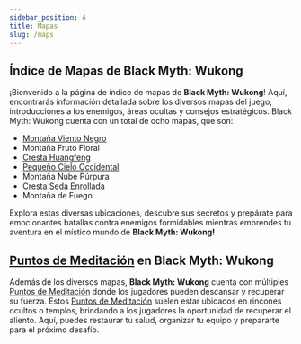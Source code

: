 ```yaml
---
sidebar_position: 4
title: Mapas
slug: /maps
---
```


## Índice de Mapas de Black Myth: Wukong

¡Bienvenido a la página de índice de mapas de **Black Myth: Wukong**! Aquí, encontrarás información detallada sobre los diversos mapas del juego, introducciones a los enemigos, áreas ocultas y consejos estratégicos. Black Myth: Wukong cuenta con un total de ocho mapas, que son:

- [Montaña Viento Negro](/docs/blackwindmountain)
- Montaña Fruto Floral
- [Cresta Huangfeng](/docs/huangfeng-ridge)
- [Pequeño Cielo Occidental](/docs/little-western-heaven)
- Montaña Nube Púrpura
- [Cresta Seda Enrollada](/docs/coiled-silk-ridge)
- Montaña de Fuego

Explora estas diversas ubicaciones, descubre sus secretos y prepárate para emocionantes batallas contra enemigos formidables mientras emprendes tu aventura en el místico mundo de **Black Myth: Wukong!**

## [Puntos de Meditación](/docs/meditationspots) en Black Myth: Wukong

Además de los diversos mapas, **Black Myth: Wukong** cuenta con múltiples [Puntos de Meditación](/docs/meditationspots) donde los jugadores pueden descansar y recuperar su fuerza. Estos [Puntos de Meditación](/docs/meditationspots) suelen estar ubicados en rincones ocultos o templos, brindando a los jugadores la oportunidad de recuperar el aliento. Aquí, puedes restaurar tu salud, organizar tu equipo y prepararte para el próximo desafío.